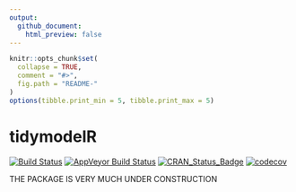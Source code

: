 ```yaml
---
output:
  github_document:
    html_preview: false
---
```


```r
knitr::opts_chunk$set(
  collapse = TRUE,
  comment = "#>",
  fig.path = "README-"
)
options(tibble.print_min = 5, tibble.print_max = 5)
```

# tidymodelR

[![Build Status](https://travis-ci.org/elben10/tidymodelR.svg?branch=master)](https://travis-ci.org/elben10/tidymodelR) 
[![AppVeyor Build Status](https://ci.appveyor.com/api/projects/status/github/elben10/tidymodelR?branch=master&svg=true)](https://ci.appveyor.com/project/elben10/tidymodelR)
[![CRAN_Status_Badge](http://www.r-pkg.org/badges/version/tidymodelR)](https://cran.r-project.org/package=tidymodelR)
[![codecov](https://codecov.io/gh/elben10/tidymodelr/branch/master/graph/badge.svg)](https://codecov.io/gh/elben10/tidymodelr)

THE PACKAGE IS VERY MUCH UNDER CONSTRUCTION
